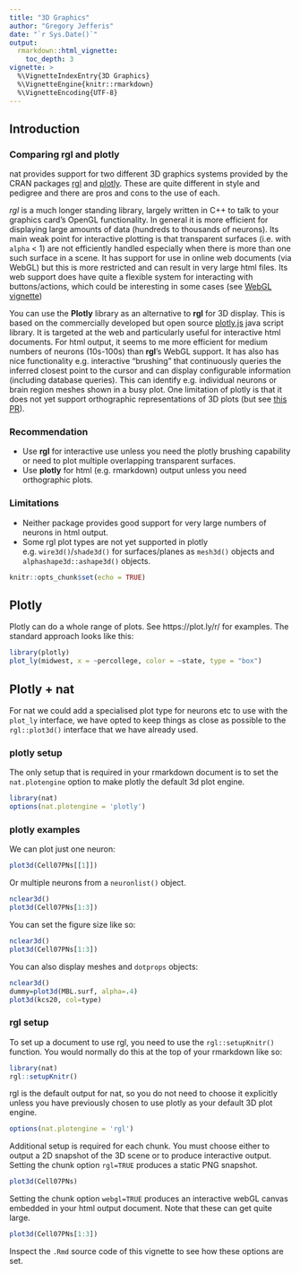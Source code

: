 ```yaml
---
title: "3D Graphics"
author: "Gregory Jefferis"
date: "`r Sys.Date()`"
output: 
  rmarkdown::html_vignette:
    toc_depth: 3
vignette: >
  %\VignetteIndexEntry{3D Graphics}
  %\VignetteEngine{knitr::rmarkdown}
  %\VignetteEncoding{UTF-8}
---
```


## Introduction
### Comparing rgl and plotly
nat provides support for two different 3D graphics systems provided by the CRAN
packages [rgl](https://cran.r-project.org/package=rgl) and
[plotly](https://cran.r-project.org/package=plotly). These are quite different 
in style and pedigree and there are pros and cons to the use of each.

*rgl* is a much longer standing library, largely written in C++ to talk to your
graphics card's OpenGL functionality. In general it is more efficient for 
displaying large amounts of data (hundreds to thousands of neurons). Its main
weak point for interactive plotting is that transparent surfaces 
(i.e. with `alpha` < 1) are not efficiently handled especially when there 
is more than one such surface in a scene. It has
support for use in online web documents (via WebGL) but this is more restricted
and can result in very large html files. Its web support does have quite a 
flexible system for interacting with buttons/actions, which could be interesting
in some cases (see [WebGL vignette](https://cran.r-project.org/package=rgl/vignettes/WebGL.html))

You can use the **Plotly** library as an alternative to **rgl** for 3D display.
This is based on the commercially developed but open source 
[plotly.js](https://plot.ly/javascript/) java script library.
It is targeted at the web and particularly useful for interactive html documents.
For html output, it seems to me more efficient for medium numbers of neurons
(10s-100s) than **rgl**'s WebGL support. 
It has also has nice functionality e.g. interactive
"brushing" that continuously queries the inferred closest point to the cursor
and can display configurable information (including database queries). This can
identify e.g. individual neurons or brain region meshes shown in a busy plot.
One limitation of plotly is that it does not yet support orthographic
representations of 3D plots (but see [this PR](https://github.com/plotly/plotly.js/pull/3550)).

### Recommendation

* Use **rgl** for interactive use unless you need the plotly brushing capability
  or need to plot multiple overlapping transparent surfaces.
* Use **plotly** for html (e.g. rmarkdown) output unless you need orthographic 
  plots.

### Limitations

* Neither package provides good support for very large numbers of neurons in
  html output.
* Some rgl plot types are not yet supported in plotly e.g. `wire3d()`/`shade3d()`
  for surfaces/planes as `mesh3d()` objects and `alphashape3d::ashape3d()` objects.

```r
knitr::opts_chunk$set(echo = TRUE)
```

## Plotly
Plotly can do a whole range of plots. See https://plot.ly/r/ for examples. The
standard approach looks like this:

```r
library(plotly)
plot_ly(midwest, x = ~percollege, color = ~state, type = "box")
```

## Plotly + nat

For nat we could add a specialised plot type for neurons etc to use with the
`plot_ly` interface, we have opted to keep things as close as possible to the 
`rgl::plot3d()` interface that we have already used.

### plotly setup

The only setup that is required in your rmarkdown document is to set the 
`nat.plotengine` option to make plotly the default 3d plot engine.
```r
library(nat)
options(nat.plotengine = 'plotly')
```

### plotly examples
We can plot just one neuron:

```r
plot3d(Cell07PNs[[1]])
```

Or multiple neurons from a `neuronlist()` object.

```r
nclear3d()
plot3d(Cell07PNs[1:3])
```

You can set the figure size like so:
```r
nclear3d()
plot3d(Cell07PNs[1:3])
```

You can also display meshes and `dotprops` objects:

```r
nclear3d()
dummy=plot3d(MBL.surf, alpha=.4)
plot3d(kcs20, col=type)
```

### rgl setup

To set up a document to use rgl, you need to use the `rgl::setupKnitr()` 
function. You would normally do this at the top of your rmarkdown like so:

```r
library(nat)
rgl::setupKnitr()
```

rgl is the default output for nat, so you do not need to choose it explicitly
unless you have previously chosen to use plotly as your default 3D plot engine.

```r
options(nat.plotengine = 'rgl')

```

Additional setup is required for each chunk. You must choose either to output a
2D snapshot of the 3D scene or to produce interactive output. Setting the chunk
option `rgl=TRUE` produces a static PNG snapshot.

```r
plot3d(Cell07PNs)
```

Setting the chunk option `webgl=TRUE` produces an interactive webGL canvas
embedded in your html output document. Note that these can get quite large.

```r
plot3d(Cell07PNs[1:3])
```

Inspect the `.Rmd` source code of this vignette to see how these options are set.
